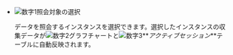 -   ![数字1](/img/number-01.png)照会対象の選択

    データを照会するインスタンスを選択できます。選択したインスタンスの収集データが![数字2](/img/number-02.png)グラフチャートと![数字3](/img/number-03.png)**_アクティブセッション_**テーブルに自動反映されます。
